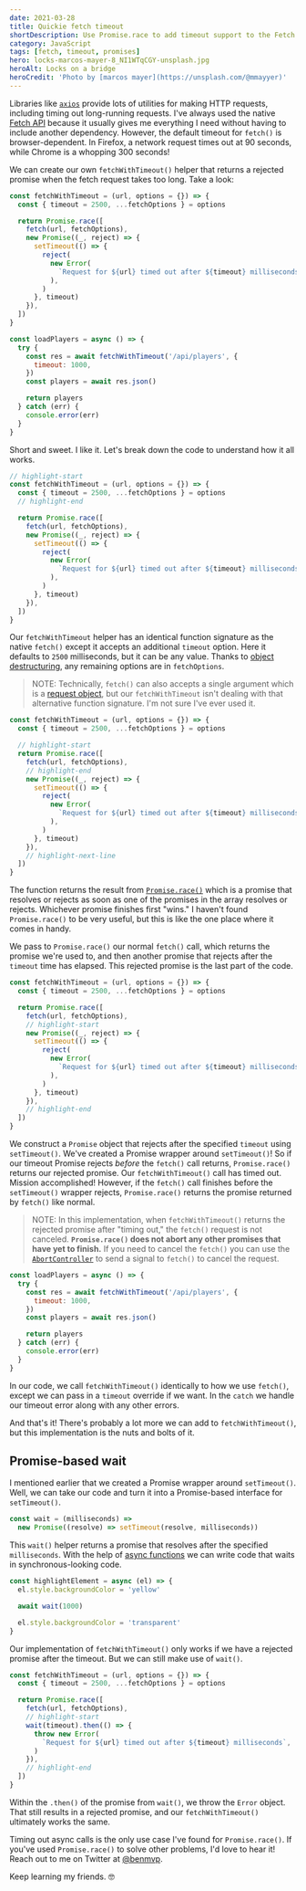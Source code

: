 ```yaml
---
date: 2021-03-28
title: Quickie fetch timeout
shortDescription: Use Promise.race to add timeout support to the Fetch API
category: JavaScript
tags: [fetch, timeout, promises]
hero: locks-marcos-mayer-8_NI1WTqCGY-unsplash.jpg
heroAlt: Locks on a bridge
heroCredit: 'Photo by [marcos mayer](https://unsplash.com/@mmayyer)'
---
```


Libraries like [`axios`](https://github.com/axios/axios) provide lots of utilities for making HTTP requests, including timing out long-running requests. I've always used the native [Fetch API](https://developer.mozilla.org/en-US/docs/Web/API/Fetch_API) because it usually gives me everything I need without having to include another dependency. However, the default timeout for `fetch()` is browser-dependent. In Firefox, a network request times out at 90 seconds, while Chrome is a whopping 300 seconds!

We can create our own `fetchWithTimeout()` helper that returns a rejected promise when the fetch request takes too long. Take a look:

```js
const fetchWithTimeout = (url, options = {}) => {
  const { timeout = 2500, ...fetchOptions } = options

  return Promise.race([
    fetch(url, fetchOptions),
    new Promise((_, reject) => {
      setTimeout(() => {
        reject(
          new Error(
            `Request for ${url} timed out after ${timeout} milliseconds`,
          ),
        )
      }, timeout)
    }),
  ])
}

const loadPlayers = async () => {
  try {
    const res = await fetchWithTimeout('/api/players', {
      timeout: 1000,
    })
    const players = await res.json()

    return players
  } catch (err) {
    console.error(err)
  }
}
```

Short and sweet. I like it. Let's break down the code to understand how it all works.

```js
// highlight-start
const fetchWithTimeout = (url, options = {}) => {
  const { timeout = 2500, ...fetchOptions } = options
  // highlight-end

  return Promise.race([
    fetch(url, fetchOptions),
    new Promise((_, reject) => {
      setTimeout(() => {
        reject(
          new Error(
            `Request for ${url} timed out after ${timeout} milliseconds`,
          ),
        )
      }, timeout)
    }),
  ])
}
```

Our `fetchWithTimeout` helper has an identical function signature as the native `fetch()` except it accepts an additional `timeout` option. Here it defaults to `2500` milliseconds, but it can be any value. Thanks to [object destructuring](https://developer.mozilla.org/en-US/docs/Web/JavaScript/Reference/Operators/Destructuring_assignment#object_destructuring), any remaining options are in `fetchOptions`.

> NOTE: Technically, `fetch()` can also accepts a single argument which is a [request object](https://developer.mozilla.org/en-US/docs/Web/API/Fetch_API/Using_Fetch#supplying_your_own_request_object), but our `fetchWithTimeout` isn't dealing with that alternative function signature. I'm not sure I've ever used it.

```js
const fetchWithTimeout = (url, options = {}) => {
  const { timeout = 2500, ...fetchOptions } = options

  // highlight-start
  return Promise.race([
    fetch(url, fetchOptions),
    // highlight-end
    new Promise((_, reject) => {
      setTimeout(() => {
        reject(
          new Error(
            `Request for ${url} timed out after ${timeout} milliseconds`,
          ),
        )
      }, timeout)
    }),
    // highlight-next-line
  ])
}
```

The function returns the result from [`Promise.race()`](https://developer.mozilla.org/en-US/docs/Web/JavaScript/Reference/Global_Objects/Promise/race) which is a promise that resolves or rejects as soon as one of the promises in the array resolves or rejects. Whichever promise finishes first "wins." I haven't found `Promise.race()` to be very useful, but this is like the one place where it comes in handy.

We pass to `Promise.race()` our normal `fetch()` call, which returns the promise we're used to, and then another promise that rejects after the `timeout` time has elapsed. This rejected promise is the last part of the code.

```js
const fetchWithTimeout = (url, options = {}) => {
  const { timeout = 2500, ...fetchOptions } = options

  return Promise.race([
    fetch(url, fetchOptions),
    // highlight-start
    new Promise((_, reject) => {
      setTimeout(() => {
        reject(
          new Error(
            `Request for ${url} timed out after ${timeout} milliseconds`,
          ),
        )
      }, timeout)
    }),
    // highlight-end
  ])
}
```

We construct a `Promise` object that rejects after the specified `timeout` using `setTimeout()`. We've created a Promise wrapper around `setTimeout()`! So if our timeout Promise rejects _before_ the `fetch()` call returns, `Promise.race()` returns our rejected promise. Our `fetchWithTimeout()` call has timed out. Mission accomplished! However, if the `fetch()` call finishes before the `setTimeout()` wrapper rejects, `Promise.race()` returns the promise returned by `fetch()` like normal.

> NOTE: In this implementation, when `fetchWithTimeout()` returns the rejected promise after "timing out," the `fetch()` request is not canceled. **`Promise.race()` does not abort any other promises that have yet to finish.** If you need to cancel the `fetch()` you can use the [`AbortController`](https://developer.mozilla.org/en-US/docs/Web/API/AbortController) to send a signal to `fetch()` to cancel the request.

```js
const loadPlayers = async () => {
  try {
    const res = await fetchWithTimeout('/api/players', {
      timeout: 1000,
    })
    const players = await res.json()

    return players
  } catch (err) {
    console.error(err)
  }
}
```

In our code, we call `fetchWithTimeout()` identically to how we use `fetch()`, except we can pass in a `timeout` override if we want. In the `catch` we handle our timeout error along with any other errors.

And that's it! There's probably a lot more we can add to `fetchWithTimeout()`, but this implementation is the nuts and bolts of it.

## Promise-based wait

I mentioned earlier that we created a Promise wrapper around `setTimeout()`. Well, we can take our code and turn it into a Promise-based interface for `setTimeout()`.

```js
const wait = (milliseconds) =>
  new Promise((resolve) => setTimeout(resolve, milliseconds))
```

This `wait()` helper returns a promise that resolves after the specified `milliseconds`. With the help of [async functions](https://developer.mozilla.org/en-US/docs/Web/JavaScript/Reference/Statements/async_function) we can write code that waits in synchronous-looking code.

```js
const highlightElement = async (el) => {
  el.style.backgroundColor = 'yellow'

  await wait(1000)

  el.style.backgroundColor = 'transparent'
}
```

Our implementation of `fetchWithTimeout()` only works if we have a rejected promise after the timeout. But we can still make use of `wait()`.

```js
const fetchWithTimeout = (url, options = {}) => {
  const { timeout = 2500, ...fetchOptions } = options

  return Promise.race([
    fetch(url, fetchOptions),
    // highlight-start
    wait(timeout).then(() => {
      throw new Error(
        `Request for ${url} timed out after ${timeout} milliseconds`,
      )
    }),
    // highlight-end
  ])
}
```

Within the `.then()` of the promise from `wait()`, we throw the `Error` object. That still results in a rejected promise, and our `fetchWithTimeout()` ultimately works the same.

Timing out async calls is the only use case I've found for `Promise.race()`. If you've used `Promise.race()` to solve other problems, I'd love to hear it! Reach out to me on Twitter at [@benmvp](https://twitter.com/benmvp).

Keep learning my friends. 🤓
